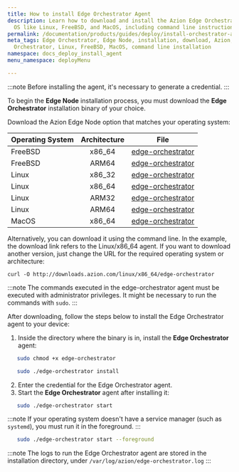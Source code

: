 ```yaml
---
title: How to install Edge Orchestrator Agent
description: Learn how to download and install the Azion Edge Orchestrator for various
  OS like Linux, FreeBSD, and MacOS, including command line instructions.
permalink: /documentation/products/guides/deploy/install-orchestrator-agent/
meta_tags: Edge Orchestrator, Edge Node, installation, download, Azion, download Edge
  Orchestrator, Linux, FreeBSD, MacOS, command line installation
namespace: docs_deploy_install_agent
menu_namespace: deployMenu

---
```



:::note
Before installing the agent, it's necessary to generate a credential.
:::
<LinkButton link="/en/documentation/products/guides/deploy/generate-credentials/" label="go to how to generate credentials" outlined />
<LinkButton link="/en/documentation/products/deploy/credentials/" label="go to credentials reference documentation" outlined target="_blank" />

To begin the **Edge Node** installation process, you must download the **Edge Orchestrator** installation binary of your choice.

Download the Azion Edge Node option that matches your operating system:

| Operating System | Architecture | File                                                         |
| :--------------- | :----------: | ------------------------------------------------------------ |
| FreeBSD          |    x86_64    | [edge-orchestrator](https://downloads.azion.com/freebsd/x86_64/edge-orchestrator) |
| FreeBSD          |    ARM64     | [edge-orchestrator](https://downloads.azion.com/freebsd/arm64/edge-orchestrator) |
| Linux            |    x86_32    | [edge-orchestrator](https://downloads.azion.com/linux/x86_32/edge-orchestrator) |
| Linux            |    x86_64    | [edge-orchestrator](https://downloads.azion.com/linux/x86_64/edge-orchestrator) |
| Linux            |    ARM32     | [edge-orchestrator](https://downloads.azion.com/linux/arm32/edge-orchestrator) |
| Linux            |    ARM64     | [edge-orchestrator](https://downloads.azion.com/linux/arm64/edge-orchestrator) |
| MacOS            |    x86_64    | [edge-orchestrator](https://downloads.azion.com/darwin/x86_64/edge-orchestrator) |

Alternatively, you can download it using the command line. In the example, the download link refers to the Linux/x86_64 agent. If you want to download another version, just change the URL for the required operating system or architecture:

`curl -O http://downloads.azion.com/linux/x86_64/edge-orchestrator`

:::note
The commands executed in the edge-orchestrator agent must be executed with administrator privileges. It might be necessary to run the commands with `sudo`.
:::

After downloading, follow the steps below to install the Edge Orchestrator agent to your device:

1. Inside the directory where the binary is in, install the **Edge Orchestrator** agent:

```bash
   sudo chmod +x edge-orchestrator
```

```bash
   sudo ./edge-orchestrator install
```

2. Enter the credential for the Edge Orchestrator agent.
3. Start the **Edge Orchestrator** agent after installing it:

```bash
   sudo ./edge-orchestrator start
```

:::note
If your operating system doesn't have a service manager (such as `systemd`), you must run it in the foreground.
:::

```bash
   sudo ./edge-orchestrator start --foreground
```

:::note
The logs to run the Edge Orchestrator agent are stored in the installation directory, under `/var/log/azion/edge-orchestrator.log`
:::


